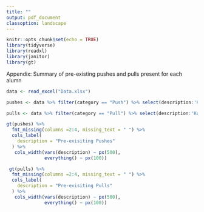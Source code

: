 ```yaml
---
title: ""
output: pdf_document
classoption: landscape
---
```


```r
knitr::opts_chunk$set(echo = TRUE)
library(tidyverse)
library(readxl)
library(janitor)
library(gt)
```

Appendix: Summary of pre-existing pushes and pulls present for each alumn

```r
data <- read_excel("Data.xlsx")

pushes <- data %>% filter(category == "Push") %>% select(description:'Kurt Summers') 

pulls <- data %>% filter(category == "Pull") %>% select(description:'Kurt Summers') 
```

```r

gt(pushes) %>% 
  fmt_missing(columns =2:4, missing_text = " ") %>% 
  cols_label(
    description = "Pre-exisiting Pushes"
  ) %>%
   cols_width(vars(description) ~ px(500), 
              everything() ~ px(100))

 gt(pulls) %>% 
  fmt_missing(columns =2:4, missing_text = " ") %>% 
  cols_label(
    description = "Pre-exisiting Pulls"
  ) %>%
   cols_width(vars(description) ~ px(500), 
              everything() ~ px(100))

```
